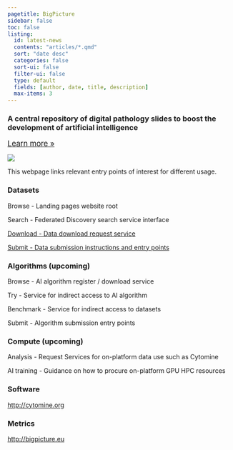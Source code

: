 ```yaml
---
pagetitle: BigPicture
sidebar: false
toc: false
listing:
  id: latest-news
  contents: "articles/*.qmd"
  sort: "date desc"
  categories: false
  sort-ui: false
  filter-ui: false
  type: default
  fields: [author, date, title, description]
  max-items: 3
---
```






::: grid
::: g-col-7
### A central repository of digital pathology slides to boost the development of artificial intelligence
<p>[Learn more »](https://bigpicture.eu){style="font-size:larger;"}</p>
:::
::: g-col-5
![](/images/bp-logo.png)
:::
:::



This webpage links relevant entry points of interest for different usage.

### Datasets
  
Browse - Landing pages website root

Search - Federated Discovery search service interface

[Download - Data download request service ](datasets/download/downloading-data.html){style=""}

[Submit - Data submission instructions and entry points ](datasets/submission/){style=""}

### Algorithms (upcoming)
Browse - AI algorithm register / download service

Try - Service for indirect access to AI algorithm

Benchmark - Service for indirect access to datasets

Submit - Algorithm submission entry points

### Compute (upcoming)

Analysis - Request Services for on-platform data use such as Cytomine

AI training - Guidance on how to procure on-platform GPU HPC resources

### Software  
[http://cytomine.org](http://cytomine.org)

### Metrics 
[http://bigpicture.eu](http://bigpicture.eu)
